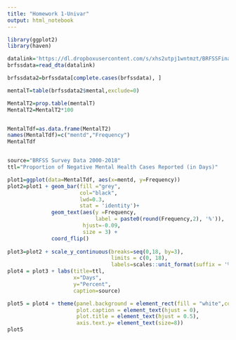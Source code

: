 ```yaml
---
title: "Homework 1-Univar"
output: html_notebook
---
```

 
```r
library(ggplot2)
library(haven)
```


```r
datalink='https://dl.dropboxusercontent.com/s/xhs2utpj1wntmzt/BRFSSFinalSup.dta'
brfssdata=read_dta(datalink)
```

```r
brfssdata2=brfssdata[complete.cases(brfssdata), ]
```

```r
mentalT=table(brfssdata2$mental,exclude=0)

MentalT2=prop.table(mentalT)
MentalT2=MentalT2*100


MentalTdf=as.data.frame(MentalT2)
names(MentalTdf)=c("mentd","Frequency")
MentalTdf



```


```r
source="BRFSS Survey Data 2000-2018"
ttl="Proportion of Negative Mental Health Cases Reported (in Days)"

plot1=ggplot(data=MentalTdf, aes(x=mentd, y=Frequency))
plot2=plot1 + geom_bar(fill ="grey", 
                       col="black",
                       lwd=0.3,
                       stat = 'identity')+ 
              geom_text(aes(y =Frequency, 
                            label = paste0(round(Frequency,2), '%')),
                        hjust=-0.09, 
                        size = 3) +
              coord_flip()
  
plot3=plot2 + scale_y_continuous(breaks=seq(0,18, by=3),
                                 limits = c(0, 18), 
                                 labels=scales::unit_format(suffix = '%'))     
plot4 = plot3 + labs(title=ttl,
                     x="Days", 
                     y="Percent",
                     caption=source)

plot5 = plot4 + theme(panel.background = element_rect(fill = "white",colour = "grey20"),
                      plot.caption = element_text(hjust = 0), 
                      plot.title = element_text(hjust = 0.5),
                      axis.text.y= element_text(size=8))
plot5
```




